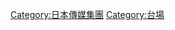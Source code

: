 {{Commonscat|Fujisankei Communications Group}}
{{DEFAULTSORT:Fujisankei Communications Group}}
[[Category:日本傳媒集團|Category:日本傳媒集團]]
[[Category:台場|Category:台場]]